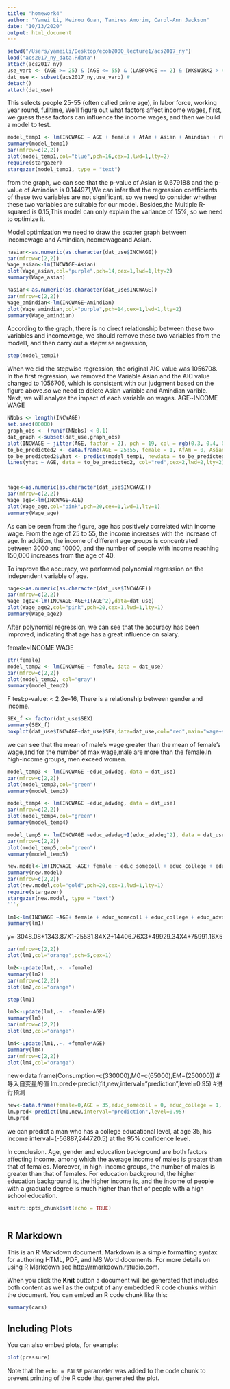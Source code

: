 ```yaml
---
title: "homework4"
author: "Yamei Li, Meirou Guan, Tamires Amorim, Carol-Ann Jackson"
date: "10/13/2020"
output: html_document
---
```

```r
setwd("/Users/yameili/Desktop/ecob2000_lecture1/acs2017_ny")
load("acs2017_ny_data.Rdata")
attach(acs2017_ny)
use_varb <- (AGE >= 25) & (AGE <= 55) & (LABFORCE == 2) & (WKSWORK2 > 4) & (UHRSWORK >= 35)
dat_use <- subset(acs2017_ny,use_varb) # 
detach()
attach(dat_use)
```

This selects people 25-55 (often called prime age), in labor force, working year round, fulltime, We'll figure out what factors affect income wages, first, we guess these factors can influence the income wages, and then we build a model to test.
```r
model_temp1 <- lm(INCWAGE ~ AGE + female + AfAm + Asian + Amindian + race_oth + Hispanic + educ_hs + educ_somecoll + educ_college + educ_advdeg)
summary(model_temp1)
par(mfrow=c(2,2))
plot(model_temp1,col="blue",pch=16,cex=1,lwd=1,lty=2)
require(stargazer)
stargazer(model_temp1, type = "text")
```
from the graph, we can see that the p-value of Asian is 0.679188 and the p-value of Amindian is 0.144971,We can infer that the regression coefficients of these two variables are not significant, so we need to consider whether these two variables are suitable for our model. Besides,the Multiple R-squared is 0.15,This model can only explain the variance of 15%, so we need to optimize it.

Model optimization
we need to draw the scatter graph between incomewage and Amindian,incomewageand Asian.
```r
nasian<-as.numeric(as.character(dat_use$INCWAGE))
par(mfrow=c(2,2))
Wage_asian<-lm(INCWAGE~Asian)
plot(Wage_asian,col="purple",pch=14,cex=1,lwd=1,lty=2)
summary(Wage_asian)
```
```r
nasian<-as.numeric(as.character(dat_use$INCWAGE))
par(mfrow=c(2,2))
Wage_amindian<-lm(INCWAGE~Amindian)
plot(Wage_amindian,col="purple",pch=14,cex=1,lwd=1,lty=2)
summary(Wage_amindian)
```
According to the graph, there is no direct relationship between these two variables and incomewage, we should remove these two variables from the model1, and then carry out a stepwise regression,

```r
step(model_temp1)
```

When we did the stepwise regression, the original AIC value was 1056708. In the first regression, we removed the Variable Asian and the AIC value changed to 1056706, which is consistent with our judgment based on the figure above.so we need to delete Asian variable and Amindian varible.
Next, we will analyze the impact of each variable on wages. 
AGE~INCOME WAGE

```r
NNobs <- length(INCWAGE)
set.seed(00000)
graph_obs <- (runif(NNobs) < 0.1) 
dat_graph <-subset(dat_use,graph_obs)
plot(INCWAGE ~ jitter(AGE, factor = 2), pch = 19, col = rgb(0.3, 0.4, 0.5, alpha = 0.8), ylim = c(0,150000), data = dat_graph)
to_be_predicted2 <- data.frame(AGE = 25:55, female = 1, AfAm = 0, Asian = 0, Amindian = 1, race_oth = 1, Hispanic = 1, educ_hs = 0, educ_somecoll = 0, educ_college = 1, educ_advdeg = 0)
to_be_predicted2$yhat <- predict(model_temp1, newdata = to_be_predicted2)
lines(yhat ~ AGE, data = to_be_predicted2, col="red",cex=2,lwd=2,lty=2)

                 
```
 
```r
nage<-as.numeric(as.character(dat_use$INCWAGE))
par(mfrow=c(2,2))
Wage_age<-lm(INCWAGE~AGE)
plot(Wage_age,col="pink",pch=20,cex=1,lwd=1,lty=1)
summary(Wage_age)
```
  As can be seen from the figure, age has positively correlated with income wage. From the age of 25 to 55, the income increases with the increase of age. In addition, the income of different age groups is concentrated between 3000 and 10000, and the number of people with income reaching 150,000 increases from the age of 40.

To improve the accuracy, we performed polynomial regression on the independent variable of age.
  
```r
nage<-as.numeric(as.character(dat_use$INCWAGE))
par(mfrow=c(2,2))
Wage_age2<-lm(INCWAGE~AGE+I(AGE^2),data=dat_use)
plot(Wage_age2,col="pink",pch=20,cex=1,lwd=1,lty=1)
summary(Wage_age2)
```
After polynomial regression, we can see that the accuracy has been improved, indicating that age has a great influence on salary.

female~INCOME WAGE

```r
str(female)
model_temp2 <- lm(INCWAGE ~ female, data = dat_use)
par(mfrow=c(2,2))
plot(model_temp2, col="gray")
summary(model_temp2)
```
F test:p-value: < 2.2e-16, There is a relationship between gender and income.
```r
SEX_f <- factor(dat_use$SEX)
summary(SEX_f)
boxplot(dat_use$INCWAGE~dat_use$SEX,data=dat_use,col="red",main="wage~sex",xlab="income",ylab="sex",horizontal = TRUE)

```
we can see that the mean of male's wage greater than the mean of female's wage,and for the number of max wage,male are more than the female.In high-income groups, men exceed women.
```r
model_temp3 <- lm(INCWAGE ~educ_advdeg, data = dat_use)
par(mfrow=c(2,2))
plot(model_temp3,col="green")
summary(model_temp3)
```

```r
model_temp4 <- lm(INCWAGE ~educ_advdeg, data = dat_use)
par(mfrow=c(2,2))
plot(model_temp4,col="green")
summary(model_temp4)
```
```r
model_temp5 <- lm(INCWAGE ~educ_advdeg+I(educ_advdeg^2), data = dat_use)
par(mfrow=c(2,2))
plot(model_temp5,col="green")
summary(model_temp5)
```

```r
new.model<-lm(INCWAGE ~AGE+ female + educ_somecoll + educ_college + educ_advdeg,data = dat_use)
summary(new.model)
par(mfrow=c(2,2))
plot(new.model,col="gold",pch=20,cex=1,lwd=1,lty=1)
require(stargazer)
stargazer(new.model, type = "text")
```r

```

```r
lm1<-lm(INCWAGE ~AGE+ female + educ_somecoll + educ_college + educ_advdeg,data = dat_use)
summary(lm1)

```
y=-3048.08+1343.87X1-25581.84X2+14406.76X3+49929.34X4+75991.16X5
```r
par(mfrow=c(2,2))
plot(lm1,col="orange",pch=5,cex=1)
```
```r
lm2<-update(lm1,.~. -female)
summary(lm2)
par(mfrow=c(2,2))
plot(lm2,col="orange")
```
```r
step(lm1)
```


```r
lm3<-update(lm1,.~. -female-AGE)
summary(lm3)
par(mfrow=c(2,2))
plot(lm3,col="orange")
```
```r
lm4<-update(lm1,.~. +female*AGE)
summary(lm4)
par(mfrow=c(2,2))
plot(lm4,col="orange")
```

new<-data.frame(Consumption=c(330000),M0=c(65000),EM=(250000)) #导入自变量的值
lm.pred<-predict(fit,new,interval="prediction",level=0.95)  #进行预测

```r
new<-data.frame(female=0,AGE = 35,educ_somecoll = 0, educ_college = 1, educ_advdeg = 0)
lm.pred<-predict(lm1,new,interval="prediction",level=0.95)
lm.pred
```
we can predict a man who has a college educational level, at age 35, his income interval=(-56887,244720.5) at the 95% confidence level.

In conclusion.
Age, gender and education background are both factors affecting income, among which the average income of males is greater than that of females. Moreover, in high-income groups, the number of males is greater than that of females. For education background, the higher education background is, the higher income is, and the income of people with a graduate degree is much higher than that of people with a high school education.



```r
knitr::opts_chunk$set(echo = TRUE)
```
```r

```

## R Markdown

This is an R Markdown document. Markdown is a simple formatting syntax for authoring HTML, PDF, and MS Word documents. For more details on using R Markdown see <http://rmarkdown.rstudio.com>.

When you click the **Knit** button a document will be generated that includes both content as well as the output of any embedded R code chunks within the document. You can embed an R code chunk like this:

```r
summary(cars)
```

## Including Plots

You can also embed plots, for example:

```r
plot(pressure)
```

Note that the `echo = FALSE` parameter was added to the code chunk to prevent printing of the R code that generated the plot.
